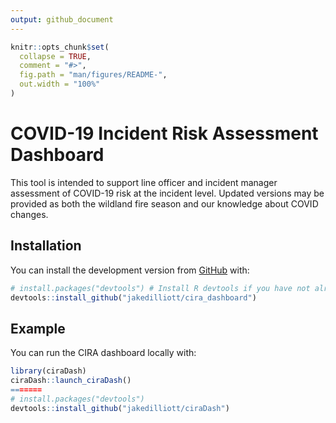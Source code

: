 ```yaml
---
output: github_document
---
```


<!-- README.md is generated from README.Rmd. Please edit that file -->

```r
knitr::opts_chunk$set(
  collapse = TRUE,
  comment = "#>",
  fig.path = "man/figures/README-",
  out.width = "100%"
)
```

# COVID-19 Incident Risk Assessment Dashboard

<!-- badges: start -->
<!-- badges: end -->

This tool is intended to support line officer and incident
manager assessment of COVID-19 risk at the incident level. Updated versions
may be provided as both the wildland fire season and our knowledge about COVID
changes.

## Installation

You can install the development version from [GitHub](https://github.com/) with:

``` r
# install.packages("devtools") # Install R devtools if you have not already
devtools::install_github("jakedilliott/cira_dashboard")
```
## Example

You can run the CIRA dashboard locally with:

```r
library(ciraDash)
ciraDash::launch_ciraDash()
=======
# install.packages("devtools")
devtools::install_github("jakedilliott/ciraDash")
```
